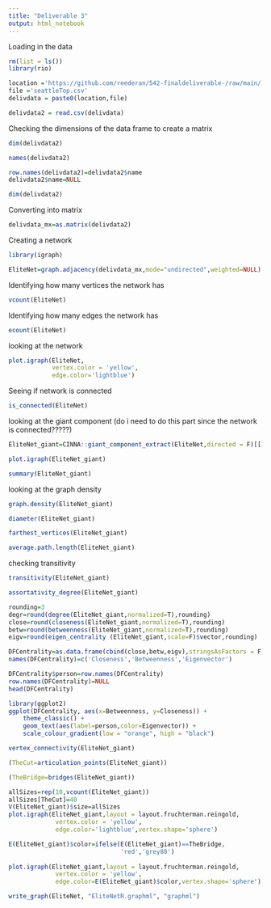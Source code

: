 ```yaml
---
title: "Deliverable 3"
output: html_notebook
---
```


Loading in the data
```r
rm(list = ls())
library(rio)

location ='https://github.com/reederan/542-finaldeliverable-/raw/main/'
file ='seattleTop.csv'
delivdata = paste0(location,file)

delivdata2 = read.csv(delivdata)

```

Checking the dimensions of the data frame to create a matrix
```r
dim(delivdata2)

names(delivdata2)

row.names(delivdata2)=delivdata2$name
delivdata2$name=NULL

dim(delivdata2)
```

Converting into matrix
```r
delivdata_mx=as.matrix(delivdata2) 
```

Creating a network
```r

library(igraph)

EliteNet=graph.adjacency(delivdata_mx,mode="undirected",weighted=NULL)

```

Identifying how many vertices the network has
```r
vcount(EliteNet)
```

Identifying how many edges the network has
```r
ecount(EliteNet)
```

looking at the network
```r
plot.igraph(EliteNet,
            vertex.color = 'yellow',
            edge.color='lightblue')
```

Seeing if network is connected
```r
is_connected(EliteNet)
```

looking at the giant component (do i need to do this part since the network is connected?????)
```r
EliteNet_giant=CINNA::giant_component_extract(EliteNet,directed = F)[[1]]

plot.igraph(EliteNet_giant)

summary(EliteNet_giant)
```

looking at the graph density
```r
graph.density(EliteNet_giant)
```

```r
diameter(EliteNet_giant)
```

```r
farthest_vertices(EliteNet_giant)
```

```r
average.path.length(EliteNet_giant)
```

checking transitivity
```r
transitivity(EliteNet_giant)
```

```r
assortativity_degree(EliteNet_giant)
```

```r
rounding=3
degr=round(degree(EliteNet_giant,normalized=T),rounding)
close=round(closeness(EliteNet_giant,normalized=T),rounding)
betw=round(betweenness(EliteNet_giant,normalized=T),rounding)
eigv=round(eigen_centrality (EliteNet_giant,scale=F)$vector,rounding)

DFCentrality=as.data.frame(cbind(close,betw,eigv),stringsAsFactors = F)
names(DFCentrality)=c('Closeness','Betweenness','Eigenvector')
```

```r
DFCentrality$person=row.names(DFCentrality)
row.names(DFCentrality)=NULL
head(DFCentrality)
```

```r
library(ggplot2)
ggplot(DFCentrality, aes(x=Betweenness, y=Closeness)) + 
    theme_classic() +
    geom_text(aes(label=person,color=Eigenvector)) +
    scale_colour_gradient(low = "orange", high = "black")
```

```r
vertex_connectivity(EliteNet_giant)
```

```r
(TheCut=articulation_points(EliteNet_giant))
```

```r
(TheBridge=bridges(EliteNet_giant))
```

```r
allSizes=rep(10,vcount(EliteNet_giant))
allSizes[TheCut]=40
V(EliteNet_giant)$size=allSizes 
plot.igraph(EliteNet_giant,layout = layout.fruchterman.reingold,
             vertex.color = 'yellow',
             edge.color='lightblue',vertex.shape='sphere')
```

```r
E(EliteNet_giant)$color=ifelse(E(EliteNet_giant)==TheBridge,
                               'red','grey80')
                               
plot.igraph(EliteNet_giant,layout = layout.fruchterman.reingold,
             vertex.color = 'yellow',
             edge.color=E(EliteNet_giant)$color,vertex.shape='sphere')
```

```r
write_graph(EliteNet, "EliteNetR.graphml", "graphml")
```

